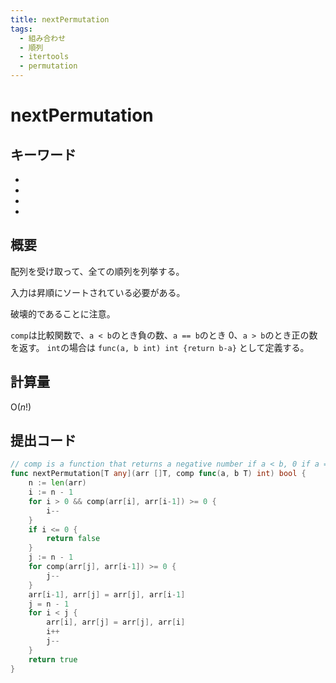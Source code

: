 ```yaml
---
title: nextPermutation
tags:
  - 組み合わせ
  - 順列
  - itertools
  - permutation
---
```


# nextPermutation

## キーワード


- <Tag tag="組み合わせ" />
- <Tag tag="順列" />
- <Tag tag="itertools" />
- <Tag tag="permutation" />

## 概要

配列を受け取って、全ての順列を列挙する。

入力は昇順にソートされている必要がある。

破壊的であることに注意。

`comp`は比較関数で、`a < b`のとき負の数、`a == b`のとき 0、`a > b`のとき正の数を返す。
`int`の場合は `func(a, b int) int {return b-a}` として定義する。

## 計算量

$\mathrm{O}(n!)$

## 提出コード

```go
// comp is a function that returns a negative number if a < b, 0 if a == b, and a positive number if a > b
func nextPermutation[T any](arr []T, comp func(a, b T) int) bool {
	n := len(arr)
	i := n - 1
	for i > 0 && comp(arr[i], arr[i-1]) >= 0 {
		i--
	}
	if i <= 0 {
		return false
	}
	j := n - 1
	for comp(arr[j], arr[i-1]) >= 0 {
		j--
	}
	arr[i-1], arr[j] = arr[j], arr[i-1]
	j = n - 1
	for i < j {
		arr[i], arr[j] = arr[j], arr[i]
		i++
		j--
	}
	return true
}
```
